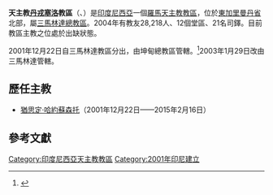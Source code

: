 {{Infobox Roman Catholic diocese
|Roman Catholic Diocese of = 天主教丹戎塞洛教區
|Latin name of diocese = Dioecesis Tanjungselorensis
|image = 
|caption = 
|location = [[印度尼西亞|印度尼西亞]]
|territory = 
|population = 53,585
|rite = 拉丁禮
|主保 = 
|province = 
|established = 2001年
|cathedral = 聖母升天主教座堂
|副主教座堂 =
|leadership = 主教
|website = 
|教宗 = 
|metropolitan = 
|ordinary =  懸空
|coadjutor bishop = 
}}
'''天主教[[丹戎塞洛|丹戎塞洛]]教區'''（{{lang-la|Dioecesis Tanjungselorensis}}、{{lang-id|Keuskupan Sufragan Tanjung Selor}}）是[[印度尼西亞|印度尼西亞]]一個[[羅馬天主教|羅馬天主教]][[教區|教區]]，位於[[東加里曼丹省|東加里曼丹省]]北部，屬[[天主教三馬林達總教區|三馬林達總教區]]。2004年有教友28,218人、12個堂區、21名司鐸。目前教區主教之位處於出缺狀態。

2001年12月22日自三馬林達教區分出，由坤甸總教區管轄。<ref>{{Cite web |url=http://www.vatican.va/holy_father/john_paul_ii/apost_constitutions/documents/hf_jp-ii_apc_20011222_tanjungselorensis_lt.html |title=升為教區的宗座憲令 |access-date=2015-02-17 |archive-date=2014-05-18 |archive-url=https://web.archive.org/web/20140518003241/http://www.vatican.va/holy_father/john_paul_ii/apost_constitutions/documents/hf_jp-ii_apc_20011222_tanjungselorensis_lt.html |dead-url=no }}</ref>2003年1月29日改由三馬林達管轄。

==歷任主教==
*[[猶思定·哈約蘇森托|猶思定·哈約蘇森托]]（2001年12月22日——2015年2月16日）

==參考文獻==
<div class="references-small">
<references></references>
</div>

{{印度尼西亞天主教教區}}

[[Category:印度尼西亞天主教教區|Category:印度尼西亞天主教教區]]
[[Category:2001年印尼建立|Category:2001年印尼建立]]